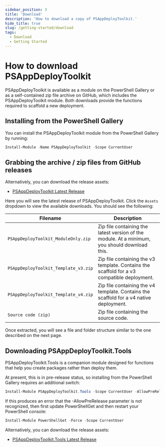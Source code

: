 ```yaml
---
sidebar_position: 3
title: 'Download'
description: 'How to download a copy of PSAppDeployToolkit.'
hide_title: true
slug: /getting-started/download
tags:
  - Download
  - Getting Started
---
```


# How to download PSAppDeployToolkit

PSAppDeployToolkit is available as a module on the PowerShell Gallery or as a self-contained zip file archive on GitHub, which includes the PSAppDeployToolkit module. Both downloads provide the functions required to scaffold a new deployment.

## Installing from the PowerShell Gallery

You can install the PSAppDeployToolkit module from the PowerShell Gallery by running:

```powershell
Install-Module -Name PSAppDeployToolkit -Scope CurrentUser
```

## Grabbing the archive / zip files from GitHub releases

Alternatively, you can download the release assets:

- [PSAppDeployToolkit Latest Release](https://github.com/PSAppDeployToolkit/PSAppDeployToolkit/releases)

Here you will see the latest release of PSAppDeployToolkit. Click the `Assets` dropdown to view the available downloads. You should see the following:

| **Filename**                         | **Description**                                                                               |
|--------------------------------------|-----------------------------------------------------------------------------------------------|
| `PSAppDeployToolkit_ModuleOnly.zip`  | Zip file containing the latest version of the module. At a minimum, you should download this. |
| `PSAppDeployToolkit_Template_v3.zip` | Zip file containing the v3 template. Contains the scaffold for a v3 compatible deployment.    |
| `PSAppDeployToolkit_Template_v4.zip` | Zip file containing the v4 template. Contains the scaffold for a v4 native deployment.        |
| `Source code (zip)`                  | Zip file containing the source code.                                                          |

Once extracted, you will see a file and folder structure similar to the one described on the next page.

## Downloading PSAppDeployToolkit.Tools

PSAppDeployToolkit.Tools is a companion module designed for functions that help you create packages rather than deploy them.

At present, this is in pre-release status, so installing from the PowerShell Gallery requires an additional switch:

```powershell
Install-Module PSAppDeployToolkit.Tools -Scope CurrentUser -AllowPreRelease
```

If this produces an error that the -AllowPreRelease parameter is not recognized, then first update PowerShellGet and then restart your PowerShell console:

```powershell
Install-Module PowerShellGet -Force -Scope CurrentUser
```

Alternatively, you can download the release assets:

- [PSAppDeployToolkit.Tools Latest Release](https://github.com/PSAppDeployToolkit/PSAppDeployToolkit.Tools/releases/latest)
